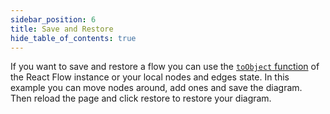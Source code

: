```yaml
---
sidebar_position: 6
title: Save and Restore
hide_table_of_contents: true
---
```



If you want to save and restore a flow you can use the [`toObject` function](/docs/api/react-flow-instance/#toobject) of the React Flow instance or your local nodes and edges state.
In this example you can move nodes around, add ones and save the diagram. Then reload the page and click restore to restore your diagram.

<CodeViewer codePath="example-flows/SaveRestore" />
